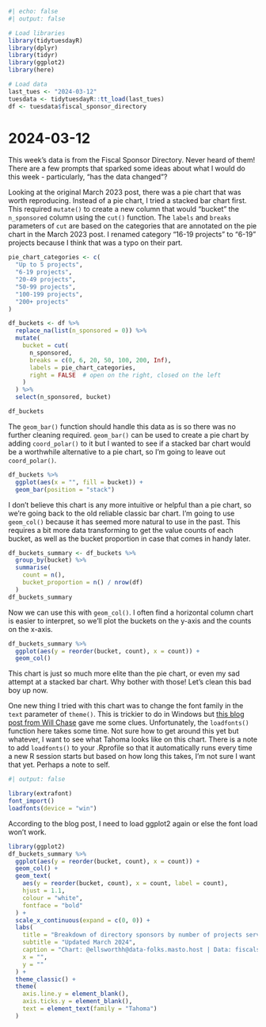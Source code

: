 ```r
#| echo: false
#| output: false

# Load libraries
library(tidytuesdayR)
library(dplyr)
library(tidyr)
library(ggplot2)
library(here)

# Load data
last_tues <- "2024-03-12"
tuesdata <- tidytuesdayR::tt_load(last_tues)
df <- tuesdata$fiscal_sponsor_directory
```


# 2024-03-12
This week's data is from the Fiscal Sponsor Directory. Never heard of them! There are a few prompts that sparked some ideas about what I would do this week - particularly, "has the data changed"?

Looking at the original March 2023 post, there was a pie chart that was worth reproducing. Instead of a pie chart, I tried a stacked bar chart first. This required `mutate()` to create a new column that would "bucket" the `n_sponsored` column using the `cut()` function. The `labels` and `breaks` parameters of `cut` are based on the categories that are annotated on the pie chart in the March 2023 post. I renamed category "16-19 projects" to "6-19" projects because I think that was a typo on their part.

```r
pie_chart_categories <- c(
  "Up to 5 projects", 
  "6-19 projects", 
  "20-49 projects", 
  "50-99 projects", 
  "100-199 projects", 
  "200+ projects"
)

df_buckets <- df %>%
  replace_na(list(n_sponsored = 0)) %>%
  mutate(
    bucket = cut(
      n_sponsored, 
      breaks = c(0, 6, 20, 50, 100, 200, Inf),
      labels = pie_chart_categories,
      right = FALSE  # open on the right, closed on the left
    )
  ) %>%
  select(n_sponsored, bucket)

df_buckets
```

The `geom_bar()` function should handle this data as is so there was no further cleaning required. `geom_bar()` can be used to create a pie chart by adding `coord_polar()` to it but I wanted to see if a stacked bar chart would be a worthwhile alternative to a pie chart, so I'm going to leave out `coord_polar()`.

```r
df_buckets %>%
  ggplot(aes(x = "", fill = bucket)) +
  geom_bar(position = "stack")
```

I don't believe this chart is any more intuitive or helpful than a pie chart, so we're going back to the old reliable classic bar chart. I'm going to use `geom_col()` because it has seemed more natural to use in the past. This requires a bit more data transforming to get the value counts of each bucket, as well as the bucket proportion in case that comes in handy later.

```r
df_buckets_summary <- df_buckets %>% 
  group_by(bucket) %>%
  summarise(
    count = n(),
    bucket_proportion = n() / nrow(df)
  )
df_buckets_summary
```

Now we can use this with `geom_col()`. I often find a horizontal column chart is easier to interpret, so we'll plot the buckets on the y-axis and the counts on the x-axis.

```r
df_buckets_summary %>%
  ggplot(aes(y = reorder(bucket, count), x = count)) +
  geom_col()
```

This chart is just so much more elite than the pie chart, or even my sad attempt at a stacked bar chart. Why bother with those! Let's clean this bad boy up now.

One new thing I tried with this chart was to change the font family in the `text` parameter of `theme()`. This is trickier to do in Windows but [this blog post from Will Chase](https://www.williamrchase.com/writing/2019-05-06-custom-fonts-and-plot-quality-with-ggplot-on-windows) gave me some clues. Unfortunately, the `loadfonts()` function here takes some time. Not sure how to get around this yet but whatever, I want to see what Tahoma looks like on this chart. There is a note to add `loadfonts()` to your .Rprofile so that it automatically runs every time a new R session starts but based on how long this takes, I'm not sure I want that yet. Perhaps a note to self.

```r
#| output: false

library(extrafont) 
font_import()
loadfonts(device = "win")
```

According to the blog post, I need to load ggplot2 again or else the font load won't work.

```r
library(ggplot2)
df_buckets_summary %>%
  ggplot(aes(y = reorder(bucket, count), x = count)) +
  geom_col() +
  geom_text(
    aes(y = reorder(bucket, count), x = count, label = count), 
    hjust = 1.1, 
    colour = "white", 
    fontface = "bold"
  ) +
  scale_x_continuous(expand = c(0, 0)) +
  labs(
    title = "Breakdown of directory sponsors by number of projects served",
    subtitle = "Updated March 2024",
    caption = "Chart: @ellsworthh@data-folks.masto.host | Data: fiscalsponsordirectory.org",
    x = "",
    y = ""
  ) +
  theme_classic() +
  theme(
    axis.line.y = element_blank(),
    axis.ticks.y = element_blank(),
    text = element_text(family = "Tahoma")
  )
```